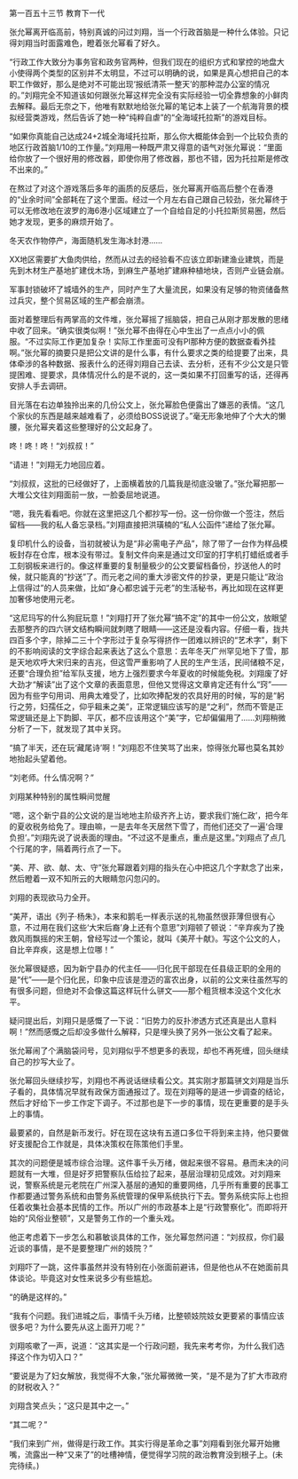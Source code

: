 

第一百五十三节 教育下一代

张允幂离开临高前，特别真诚的问过刘翔，当一个行政首脑是一种什么体验。只记得刘翔当时面露难色，瞪着张允幂看了好久。

“行政工作大致分为事务官和政务官两种，但我们现在的组织方式和掌控的地盘大小使得两个类型的区别并不太明显，不过可以明确的说，如果是真心想把自己的本职工作做好，那么是绝对不可能出现‘报纸清茶一整天’的那种混办公室的情况的。”刘翔完全不知道该如何跟张允幂这样完全没有实际经验一切全靠想象的小鲜肉去解释。最后无奈之下，他唯有默默地给张允幂的笔记本上装了一个航海背景的模拟经营类游戏，然后告诉了她一种“纯粹自虐”的“全海域托拉斯”的游戏目标。

“如果你真能自己达成24+2城全海域托拉斯，那么你大概能体会到一个比较负责的地区行政首脑1/10的工作量。”刘翔用一种既严肃又得意的语气对张允幂说：“里面给你放了一个很好用的修改器，即使你用了修改器，那也不错，因为托拉斯是修改不出来的。”

在熬过了对这个游戏落后多年的画质的反感后，张允幂离开临高后整个在香港的“业余时间”全部耗在了这个里面。经过一个月左右自己跟自己较劲，张允幂终于可以无修改地在波罗的海6港小区域建立了一个自给自足的小托拉斯贸易圈，然后她才发现，更多的麻烦开始了。

冬天农作物停产，海面随机发生海冰封港……

XX地区需要扩大鱼肉供给，然而从过去的经验看不应该立即新建渔业建筑，而是先到木材生产基地扩建伐木场，到麻生产基地扩建麻种植地块，否则产业链会崩。

军事封锁破坏了城墙外的生产，同时产生了大量流民，如果没有足够的物资储备熬过兵灾，整个贸易区域的生产都会崩溃。

面对着整理后有两掌高的文件堆，张允幂摇了摇脑袋，把自己从刚才那发散的思绪中收了回来。“确实很类似啊！”张允幂不由得在心中生出了一点点小小的佩服。“不过实际工作更加复杂！实际工作里面可没有PI那种方便的数据查看外挂啊。”张允幂的摘要只是把公文讲的是什么事，有什么要求之类的给提要了出来，具体牵涉的各种数据、报表什么的还得刘翔自己去读、去分析，还有不少公文是只管提困难、提要求，具体情况什么的是不说的，这一类如果不打回重写的话，还得再安排人手去调研。

目光落在右边单独拎出来的几份公文上，张允幂脸色便露出了嫌恶的表情。“这几个家伙的东西是越来越难看了，必须给BOSS说说了。”毫无形象地伸了个大大的懒腰，张允幂夹着这些整理好的公文起身了。

咚！咚！咚！“刘叔叔！”

“请进！”刘翔无力地回应着。

“刘叔叔，这批的已经做好了，上面横着放的几篇我是彻底没辙了。”张允幂把那一大堆公文往刘翔面前一放，一脸委屈地说道。

“嗯，我先看看吧。你就在这里把这几个都抄写一份。这一份你做一个签注，然后留档――我的私人备忘录档。”刘翔直接把洪璜楠的“私人公函件”递给了张允幂。

复印机什么的设备，当初就被认为是“非必需电子产品”，除了带了一台作为样品模板封存在仓库，根本没有带过。复制文件向来是通过文印室的打字机打蜡纸或者手工刻钢板来进行的。像这样重要的复制量极少的公文要留档备份，抄送他人的时候，就只能真的“抄送”了。而元老之间的重大涉密文件的抄录，更是只能让“政治上信得过”的人员来做，比如“身心都忠诚于元老”的生活秘书，再比如现在这样更加奢侈地使用元老。

“这尼玛写的什么狗屁玩意！”刘翔打开了张允幂“搞不定”的其中一份公文，放眼望去那整齐的四六骈文结构瞬间就刺瞎了眼睛——这还是没看内容。仔细一看，拢共四百多个字，除掉二三十个字形过于复杂写得挤作一团难以辨识的“艺术字”，剩下的不影响阅读的文字综合起来表达了这么个意思：去年冬天广州罕见地下了雪，那是天地欢呼大宋归来的吉兆，但这雪严重影响了人民的生产生活，民间储粮不足，还要“合理负担”给军队支援，地方上强烈要求今年夏收的时候能免税。刘翔废了好大劲才“解读”出了这个文章的表面意思，但他又觉得这文章肯定还有什么“窍”——因为有些字句用词、用典太难受了，比如吹捧配发的农具好用的时候，写的是“躬行之劳，妇孺任之，仰乎耝耒之美”，正常逻辑应该写的是“之利”，然而不管是正常逻辑还是上下韵脚、平仄，都不应该用这个“美”字，它却偏偏用了……刘翔稍微分析了一下，就发现了其中关窍。

“搞了半天，还在玩‘藏尾诗’啊！”刘翔忍不住笑骂了出来，惊得张允幂也莫名其妙地抬起头望着他。

“刘老师。什么情况啊？”

刘翔某种特别的属性瞬间觉醒

“嗯，这个新宁县的公文说的是当地地主阶级齐齐上访，要求我们‘施仁政’，把今年的夏收税务给免了。理由嘛，一是去年冬天居然下雪了，而他们还交了一遍‘合理负担’。”刘翔先说了说表面的理由。“不过这不是重点，重点是这里。”刘翔点了点几个行尾的字，隔着两行点了一下。

“美、芹、欲、献、太、守”张允幂跟着刘翔的指头在心中把这几个字默念了出来，然后瞪着一双不知所云的大眼睛忽闪忽闪的。

刘翔的表现欲马力全开。

“美芹，语出《列子·杨朱》，本来和鹅毛一样表示送的礼物虽然很菲薄但很有心意，不过用在我们这些‘大宋后裔’身上还有个意思”刘翔顿了顿说：“辛弃疾为了挽救风雨飘摇的宋王朝，曾经写过一个策论，就叫《美芹十献》。写这个公文的人，自比辛弃疾，这是想上位哪！”

张允幂很疑惑，因为新宁县办的代主任――归化民干部现在任县级正职的全用的是“代”——是个归化民，印象中应该是澄迈的富农出身，以前的公文来往虽然写的有很多问题，但绝对不会像这篇这样玩什么骈文――那个粗货根本没这个文化水平。

疑问提出后，刘翔只是感慨了一下说：“旧势力的反扑渗透方式还真是出人意料啊！”然而感慨之后却没多做什么解释，只是埋头换了另外一张公文看了起来。

张允幂闹了个满脑袋问号，见刘翔似乎不想更多的表现，却也不再死缠，回头继续自己的抄写大业了。

张允幂回头继续抄写，刘翔也不再说话继续看公文。其实刚才那篇骈文刘翔是当乐子看的，具体情况早就有政保方面通报过了。现在刘翔等的是进一步调查的结论，然后才好给下一步工作定下调子。不过那也是下一步的事情，现在更重要的是手头上的事情。

最要紧的，自然是新币发行。好在现在这块有五道口多位干将到来主持，他只要做好支援配合工作就是，具体决策权在陈策他们手里。

其次的问题便是城市综合治理。这件事千头万绪，做起来很不容易。悬而未决的问题就有一大堆，但是好歹把警察队伍给拉了起来，基层治理初见成效。对刘翔来说，警察系统是元老院在广州深入基层的通知的重要网络，几乎所有重要的民事工作都要通过警务系统和由警务系统管理的保甲系统执行下去。警务系统实际上也担任着收集社会基本民情的工作。所以广州的市政基本上是“行政警察化”。而即将开始的“风俗业整顿”，又是警务工作的一个重头戏。

他正考虑着下一步怎么和慕敏谈具体的工作，张允幂忽然问道：“刘叔叔，你们最近谈的事情，是不是要整理广州的妓院？”

刘翔吓了一跳，这件事虽然并没有特别在小张面前避讳，但是他也从不在她面前具体谈论。毕竟这对女性来说多少有些尴尬。

“的确是这样的。”

“我有个问题。我们进城之后，事情千头万绪，比整顿妓院妓女更要紧的事情应该很多吧？为什么要先从这上面开刀呢？”

刘翔咳嗽了一声，说道：“这其实是一个行政问题，我先来考考你，为什么我们选择这个作为切入口？”

“要说是为了妇女解放，我觉得不大象，”张允幂微微一笑，“是不是为了扩大市政府的财税收入？”

刘翔含笑点头；“这只是其中之一。”

“其二呢？”

“我们来到广州，做得是行政工作。其实行得是革命之事”刘翔看到张允幂开始撇嘴，流露出一种“又来了”的吐槽神情，便觉得学习院的政治教育没到根子上。(未完待续。)

